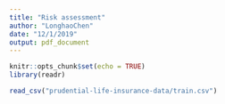```yaml
---
title: "Risk assessment"
author: "LonghaoChen"
date: "12/1/2019"
output: pdf_document
---
```


```r
knitr::opts_chunk$set(echo = TRUE)
library(readr)
```

```r

read_csv("prudential-life-insurance-data/train.csv")

```

